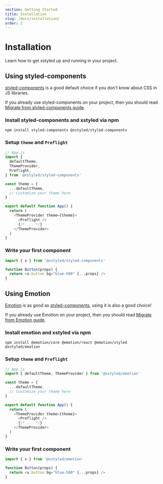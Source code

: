 ```yaml
---
section: Getting Started
title: Installation
slug: /docs/installation/
order: 2
---
```


# Installation

Learn how to get xstyled up and running in your project.

<carbon-ad />

## Using styled-components

[styled-components](https://styled-components.com/) is a good default choice if you don't know about CSS in JS libraries.

If you already use styled-components on your project, then you should read [Migrate from styled-components guide](/docs/migrate-from-styled-components/).

### Install styled-components and xstyled via npm

```
npm install styled-components @xstyled/styled-components
```

### Setup `theme` and `Preflight`

```js
// App.js
import {
  defaultTheme,
  ThemeProvider,
  Preflight,
} from '@xstyled/styled-components'

const theme = {
  ...defaultTheme,
  // Customize your theme here
}

export default function App() {
  return (
    <ThemeProvider theme={theme}>
      <Preflight />
      {/* ... */}
    </ThemeProvider>
  )
}
```

### Write your first component

```js
import { x } from '@xstyled/styled-components'

function Button(props) {
  return <x.button bg="blue-500" {...props} />
}
```

## Using Emotion

[Emotion](https://emotion.sh/) is as good as [styled-components](https://styled-components.com/), using it is also a good choice!

If you already use Emotion on your project, then you should read [Migrate from Emotion guide](/docs/migrate-from-emotion/).

### Install emotion and xstyled via npm

```
npm install @emotion/core @emotion/react @emotion/styled @xstyled/emotion
```

### Setup `theme` and `Preflight`

```js
// App.js
import { defaultTheme, ThemeProvider } from '@xstyled/emotion'

const theme = {
  ...defaultTheme,
  // Customize your theme here
}

export default function App() {
  return (
    <ThemeProvider theme={theme}>
      <Preflight />
      {/* ... */}
    </ThemeProvider>
  )
}
```

### Write your first component

```js
import { x } from '@xstyled/emotion'

function Button(props) {
  return <x.button bg="blue-500" {...props} />
}
```
